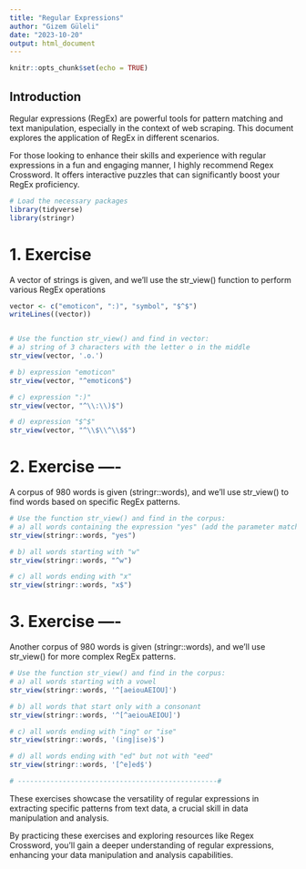 ---
title: "Regular Expressions"
author: "Gizem Güleli"
date: "2023-10-20"
output: html_document
---

```{r setup, include=FALSE}
knitr::opts_chunk$set(echo = TRUE)
```

## Introduction

Regular expressions (RegEx) are powerful tools for pattern matching and text manipulation, especially in the context of web scraping. This document explores the application of RegEx in different scenarios.

For those looking to enhance their skills and experience with regular expressions in a fun and engaging manner, I highly recommend Regex Crossword. It offers interactive puzzles that can significantly boost your RegEx proficiency.



```{r,include=FALSE,warning=FALSE, results=FALSE, message=FALSE}
# Load the necessary packages
library(tidyverse)
library(stringr)
```


# 1. Exercise

A vector of strings is given, and we'll use the str_view() function to perform various RegEx operations

```{r}

vector <- c("emoticon", ":)", "symbol", "$^$")
writeLines((vector))


# Use the function str_view() and find in vector: 
# a) string of 3 characters with the letter o in the middle
str_view(vector, '.o.')

# b) expression "emoticon"
str_view(vector, "^emoticon$")

# c) expression ":)"
str_view(vector, "^\\:\\)$")

# d) expression "$^$"
str_view(vector, "^\\$\\^\\$$")


```


# 2. Exercise ----

A corpus of 980 words is given (stringr::words), and we'll use str_view() to find words based on specific RegEx patterns.

```{r}

# Use the function str_view() and find in the corpus:
# a) all words containing the expression "yes" (add the parameter match=T)
str_view(stringr::words, "yes")

# b) all words starting with "w"
str_view(stringr::words, "^w")

# c) all words ending with "x"
str_view(stringr::words, "x$")

```


# 3. Exercise ----

Another corpus of 980 words is given (stringr::words), and we'll use str_view() for more complex RegEx patterns.

```{r}


# Use the function str_view() and find in the corpus:
# a) all words starting with a vowel
str_view(stringr::words, '^[aeiouAEIOU]')

# b) all words that start only with a consonant
str_view(stringr::words, '^[^aeiouAEIOU]')

# c) all words ending with "ing" or "ise"
str_view(stringr::words, '(ing|ise)$')

# d) all words ending with "ed" but not with "eed"
str_view(stringr::words, '[^e]ed$')

# -------------------------------------------------#
```

These exercises showcase the versatility of regular expressions in extracting specific patterns from text data, a crucial skill in data manipulation and analysis.

By practicing these exercises and exploring resources like Regex Crossword, you'll gain a deeper understanding of regular expressions, enhancing your data manipulation and analysis capabilities.






